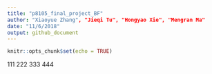 ```yaml
---
title: "p8105_final_project_BF"
author: "Xiaoyue Zhang", "Jieqi Tu", "Hongyao Xie", "Mengran Ma"
date: "11/6/2018"
output: github_document
---
```


```r
knitr::opts_chunk$set(echo = TRUE)
```

111
222
333
444